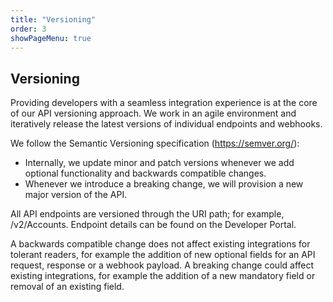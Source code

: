 ```yaml
---
title: "Versioning"
order: 3
showPageMenu: true
---
```


## Versioning

Providing developers with a seamless integration experience is at the core of our API versioning approach. We work in an agile environment and iteratively release the latest versions of individual endpoints and webhooks.

We follow the Semantic Versioning specification (https://semver.org/):

- Internally, we update minor and patch versions whenever we add optional functionality and backwards compatible changes.
- Whenever we introduce a breaking change, we will provision a new major version of the API.

All API endpoints are versioned through the URI path; for example, /v2/Accounts. Endpoint details can be found on the Developer Portal.

A backwards compatible change does not affect existing integrations for tolerant readers, for example the addition of new optional fields for an API request, response or a webhook payload. A breaking change could affect existing integrations, for example the addition of a new mandatory field or removal of an existing field.
